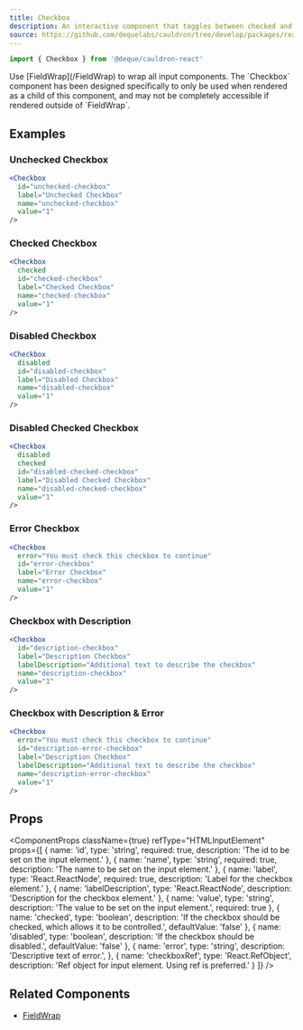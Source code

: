 ```yaml
---
title: Checkbox
description: An interactive component that toggles between checked and unchecked states.
source: https://github.com/dequelabs/cauldron/tree/develop/packages/react/src/components/Checkbox/index.tsx
---
```



```js
import { Checkbox } from '@deque/cauldron-react'
```

<Note>
  Use [FieldWrap](/FieldWrap) to wrap all input components. The `Checkbox` component has been designed specifically to only be used when rendered as a child of this component, and may not be completely accessible if rendered outside of `FieldWrap`.
</Note>

## Examples

### Unchecked Checkbox

```jsx example
<Checkbox
  id="unchecked-checkbox"
  label="Unchecked Checkbox"
  name="unchecked-checkbox"
  value="1"
/>
```

### Checked Checkbox

```jsx example
<Checkbox
  checked
  id="checked-checkbox"
  label="Checked Checkbox"
  name="checked-checkbox"
  value="1"
/>
```

### Disabled Checkbox

```jsx example
<Checkbox
  disabled
  id="disabled-checkbox"
  label="Disabled Checkbox"
  name="disabled-checkbox"
  value="1"
/>
```

### Disabled Checked Checkbox

```jsx example
<Checkbox
  disabled
  checked
  id="disabled-checked-checkbox"
  label="Disabled Checked Checkbox"
  name="disabled-checked-checkbox"
  value="1"
/>
```

### Error Checkbox

```jsx example
<Checkbox
  error="You must check this checkbox to continue"
  id="error-checkbox"
  label="Error Checkbox"
  name="error-checkbox"
  value="1"
/>
```

### Checkbox with Description

```jsx example
<Checkbox
  id="description-checkbox"
  label="Description Checkbox"
  labelDescription="Additional text to describe the checkbox"
  name="description-checkbox"
  value="1"
/>
```

### Checkbox with Description & Error

```jsx example
<Checkbox
  error="You must check this checkbox to continue"
  id="description-error-checkbox"
  label="Description Checkbox"
  labelDescription="Additional text to describe the checkbox"
  name="description-error-checkbox"
  value="1"
/>
```

## Props

<ComponentProps
  className={true}
  refType="HTMLInputElement"
  props={[
    {
      name: 'id',
      type: 'string',
      required: true,
      description: 'The id to be set on the input element.'
    },
    {
      name: 'name',
      type: 'string',
      required: true,
      description: 'The name to be set on the input element.'
    },
    {
      name: 'label',
      type: 'React.ReactNode',
      required: true,
      description: 'Label for the checkbox element.'
    },
    {
      name: 'labelDescription',
      type: 'React.ReactNode',
      description: 'Description for the checkbox element.'
    },
    {
      name: 'value',
      type: 'string',
      description: 'The value to be set on the input element.',
      required: true
    },
    {
      name: 'checked',
      type: 'boolean',
      description: 'If the checkbox should be checked, which allows it to be controlled.',
      defaultValue: 'false'
    },
    {
      name: 'disabled',
      type: 'boolean',
      description: 'If the checkbox should be disabled.',
      defaultValue: 'false'
    },
    {
      name: 'error',
      type: 'string',
      description: 'Descriptive text of error.',
    },
    {
      name: 'checkboxRef',
      type: 'React.RefObject<HTMLInputElement>',
      description: 'Ref object for input element. Using ref is preferred.'
    }
  ]}
/>

## Related Components

- [FieldWrap](/FieldWrap)
